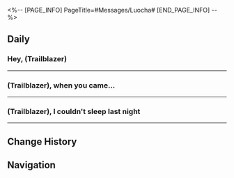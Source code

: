<%-- [PAGE_INFO]
PageTitle=#Messages/Luocha#
[END_PAGE_INFO] --%>
{{Messages Infobox
|id        = 1203
|image     = Character Luocha Icon.png
|type      = Character
|sender    = Luocha
|signature = A simple traveling merchant
|faction   = The Xianzhou Luofu
}}

==Daily==
===Hey, (Trailblazer)===
{{Messages|text=
:'''Luocha:''' Hey, (Trailblazer)
:'''Luocha:''' Sorry to disturb you, but there's something I forgot to ask
:'''Luocha:''' Like I said before, the journey of a traveling merchant is mostly drawn-out and boring
:'''Luocha:''' Do you have any advice for passing time when traveling, (Trailblazer)?
:{Choice} Chat with people
::'''(Trailblazer):''' Chat with the people around you
::'''Luocha:''' To be honest, I'm not great at opening a conversation... But with that coffin around me, a conversation is bound to happen
:{Choice} Do whatever you like
::'''(Trailblazer):''' Do whatever pleases you. Play games, read books, watch the scenery, anything you want
::'''Luocha:''' Finish the books I've borrowed on the Luofu, this might not be a bad idea
:{Choice} Sleep the whole way
::'''(Trailblazer):''' There's really nothing to do on the road except sleeping
::'''Luocha:''' The purpose is the end point, not the process, huh?
:'''Luocha:''' Is that what you've been doing in your journeys, (Trailblazer)?
:{Choice} Of course
::'''(Trailblazer):''' Of course, that's what I do all the time
::'''Luocha:''' Sounds like you've got some insights
::'''Luocha:''' Thank you for giving me a sincere suggestion
:{Choice} Of course not
::'''(Trailblazer):''' Of course not, I never do that
::'''Luocha:''' Sounds like you chose something that you think suits me best
:'''Luocha:''' I'll try it
}}
----

===(Trailblazer), when you came...===
{{Messages|text=
:'''Luocha:''' (Trailblazer), when you came to the Luofu, where did you stay? How was it?
:'''Luocha:''' Wait, lemme guess
:'''Luocha:''' Petrichor Inn?
:{Choice} It's not bad
::'''(Trailblazer):''' That's right, I did stay at the Petrichor Inn
::'''(Trailblazer):''' A premium suite, it's not bad
::'''(Trailblazer):''' [[File:Sticker PPG 07 Pom-Pom 06.png|80px|&lbrack;Thumbs Up&rbrack;]]
::'''Luocha:''' The premium suite is not easy to book, most people would just go there for the Starwatcher Avenue's night view
:{Choice} It's so-so
::'''(Trailblazer):''' That's right, I did stay at the Petrichor Inn
::'''(Trailblazer):''' But honestly, it's nothing to write home about
::'''(Trailblazer):''' After all, every time I stay in a hotel, I worry about bad things happening, so I've got no time to think about other stuff
::'''(Trailblazer):''' [[File:Sticker PPG 07 Pom-Pom 02.png|80px|&lbrack;cry&rbrack;]]
::'''Luocha:''' Sounds like you've been through some rough patch
:'''Luocha:''' I stay at the Petrichor Inn often. After all, it's easy to get anywhere from there
:'''Luocha:''' As a traveling merchant, I don't indulge much in my trips, but even so, I get bored after a while
:'''Luocha:''' There are some units in the Skyward Pavilions neighborhood that allow short-term rentals, so I went there
:'''Luocha:''' That's where Xianzhou residents usually stay
:{Choice} Sounds like you are being watched.
::'''(Trailblazer):''' Sounds like it's not that convenient and that you are being watched somehow.
::'''Luocha:''' That depends on how you see it
::'''Luocha:''' Life on the Xianzhou is not that shut-in. People are friendly, so experiencing and observing their way of life is my hobby...
::'''Luocha:''' But that's not quite right. Most of the time, I'm the one being observed.
:{Choice} So, you're like a Xianzhou resident now?
::'''(Trailblazer):''' Looks like you've become a Xianzhou resident yourself now
::'''Luocha:''' Heh heh, you know me
::'''Luocha:''' Yeah, with that, I've blended with the populace on the Luofu
:'''Luocha:''' I'm nomadic and have nowhere to call my home. Staying in the Skyward Pavilions neighborhood even for a while helps me forget my identity as a traveling merchant
:'''Luocha:''' So, I quite like it
:{Choice} I'll try too
::'''(Trailblazer):''' I shall try it too, next time
::'''Luocha:''' Alright, maybe we can be neighbors if we're lucky
:{Choice} I probably can't
::'''(Trailblazer):''' I probably can't stay there
::'''Luocha:''' Can I ask the reason?
::{Choice} I'm scared!
:::'''(Trailblazer):''' I'm scared!
::{Choice} I'm not used to another bed!
:::'''(Trailblazer):''' I'm not used to another bed!
::{Choice} I'm a clean freak!
:::'''(Trailblazer):''' I'm a clean freak!
::'''Luocha:''' I see
::'''Luocha:''' I understand, and I respect your decision
::'''Luocha:''' If you change your mind some day, we'll talk
}}
----

===(Trailblazer), I couldn't sleep last night===
{{Messages|text=
:'''Luocha:''' (Trailblazer), I couldn't sleep last night
:'''Luocha:''' Maybe I'm too naive. Without returning customers, it's hard to do business at night
:'''Luocha:''' I went to the Aurum Alley, it's an old street famous for its night bazaar
:'''Luocha:''' As a traveling merchant, how can I not check it out?
:{Choice} You were selling?
::'''(Trailblazer):''' You were selling?
::'''Luocha:''' Yes and no, buying and selling are always reciprocal that way
::'''Luocha:''' I do have some uncommon trinkets with me, but it's not like I can meet someone who likes them every time
::'''Luocha:''' That being said, people on the Xianzhou are friendly. Even if they don't buy things, they'll still chit-chat with me
:{Choice} You were buying?
::'''(Trailblazer):''' You were buying?
::'''Luocha:''' Yes and no, buying and selling are always reciprocal that way
::'''Luocha:''' Many shops do have some interesting thingamabobs with them, but it's not like everything would suit my taste at a given time
::'''Luocha:''' That being said, people on the Xianzhou are friendly. Even if I don't buy things, they'll still chit-chat with me
:'''Luocha:''' I just didn't think the chatting will last until shops start to close up
:'''Luocha:''' I did have a fun night, but thinking back, what exactly did I gain?
:{Choice} You gained intel!
::'''(Trailblazer):''' Don't put it like that
::'''(Trailblazer):''' At least you gained hot info of Xianzhou's industries!
::'''Luocha:''' Haha, looks like I'm truly a traveling merchant in your eyes
:{Choice} At least you gained friendship!
::'''(Trailblazer):''' Don't put it like that
::'''(Trailblazer):''' You gained the friendship of Xianzhou people!
::'''Luocha:''' That's right, is there anything more precious than that?
:{Choice} You gained eyebags!
::'''(Trailblazer):''' Don't put it like that
::'''(Trailblazer):''' At least you got yourself a pair of eye bags!
::'''Luocha:''' A shame, I'm the type of person who doesn't show even if I stayed up all night
:'''Luocha:''' If you have a chance, you should check out the Aurum Alley
:'''Luocha:''' And if I'm still here on Xianzhou, call me along
}}
----

==Change History==
{{Change History|1.1}}

==Navigation==
{{Messages Navbox}}